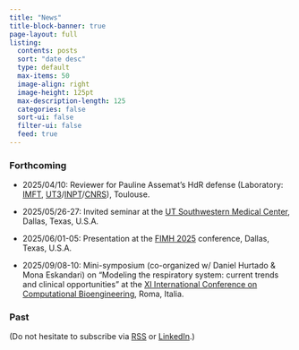 ```yaml
---
title: "News"
title-block-banner: true
page-layout: full
listing:
  contents: posts
  sort: "date desc"
  type: default
  max-items: 50
  image-align: right
  image-height: 125pt
  max-description-length: 125
  categories: false
  sort-ui: false
  filter-ui: false
  feed: true
---
```


### Forthcoming

<!-- - 2024/11/07: Webinar on open and reproducible science for the [International Open Access Week at _Institut Polytechnique de Paris_ event](https://www.ip-paris.fr/en/news/open-access-week-ip-paris). -->

<!-- - 2024/12/02: Presentation on "Mechanics of soft and hard tissues" for the ["The Art of Healing, the Science of Understanding" medical biomechanics course](https://www.biomecardio.com/GDR_MBS/GDR_MBS_clinique_2024.html). -->

<!-- - 2024/12/04: Course on "Biomedical engineering based on mechanical simulation: application to pulmonary fibrosis" for the [Biology, Physiology and Pharmacology of Respiration and Sleep (B2PRS) Master](https://master-sante.sorbonne-universite.fr/mention-sante/mention-sante-m2/m2-biologie-physiologie-pharmacologie-de-la-respiration-et-du-sommeil-b2prs) -->

<!-- - 2024/12/16: Seminar on "Motion tracking, Lung modeling, Machine learning" for the "[Computational Mechanics @ IPP](https://groupes.renater.fr/sympa/info/computational-mechanics-at-ipp)" monthly meeting. -->

<!-- - 2025/02/17-21: Mini-symposium (co-organized w/ [Philippe Moireau](http://www.cmap.polytechnique.fr/~philippe.moireau)) on "Digital Twins of Living Systems: Theoretical, Implementation & Application Challenges" at the [3rd IACM Digital Twins in Engineering Conference (DTE 2025) & 1st ECCOMAS Artificial Intelligence and Computational Methods in Applied Science (AICOMAS 2025) conference](https://dte_aicomas_2025.iacm.info). -->

<!-- - 2025/03/14 (pi day!): Examiner for Matteo Barbieri's PhD defense (Laboratory: [LMPS](https://lmps.ens-paris-saclay.fr), [ENPS](https://ens-paris-saclay.fr)/[CNRS](https://cnrs.fr); Advisors: Stéphane Roux, Clément Jailin & Laurence Vancamberg) -->

<!-- - 2025/03/27: Seminar at the [School of Mathematics and Statistics of the University of Glasgow](https://www.gla.ac.uk/schools/mathematicsstatistics), Scotland, U.K. -->

- 2025/04/10: Reviewer for Pauline Assemat's HdR defense (Laboratory: [IMFT](https://www.imft.fr), [UT3](https://www.univ-tlse3.fr)/[INPT](https://www.inp-toulouse.fr)/[CNRS](https://cnrs.fr)), Toulouse.

- 2025/05/26-27: Invited seminar at the [UT Southwestern Medical Center](https://www.utsouthwestern.edu), Dallas, Texas, U.S.A.

- 2025/06/01-05: Presentation at the [FIMH 2025](https://fimh2025.sciencesconf.org) conference, Dallas, Texas, U.S.A.

- 2025/09/08-10: Mini-symposium (co-organized w/ Daniel Hurtado & Mona Eskandari) on "Modeling the respiratory system: current trends and clinical opportunities" at the [XI International Conference on Computational Bioengineering](http://iccb2025.org/index), Roma, Italia.

### Past

(Do not hesitate to subscribe via [RSS](https://mgenet.github.io/news.xml) or [LinkedIn](https://www.linkedin.com/in/martin-genet).)
